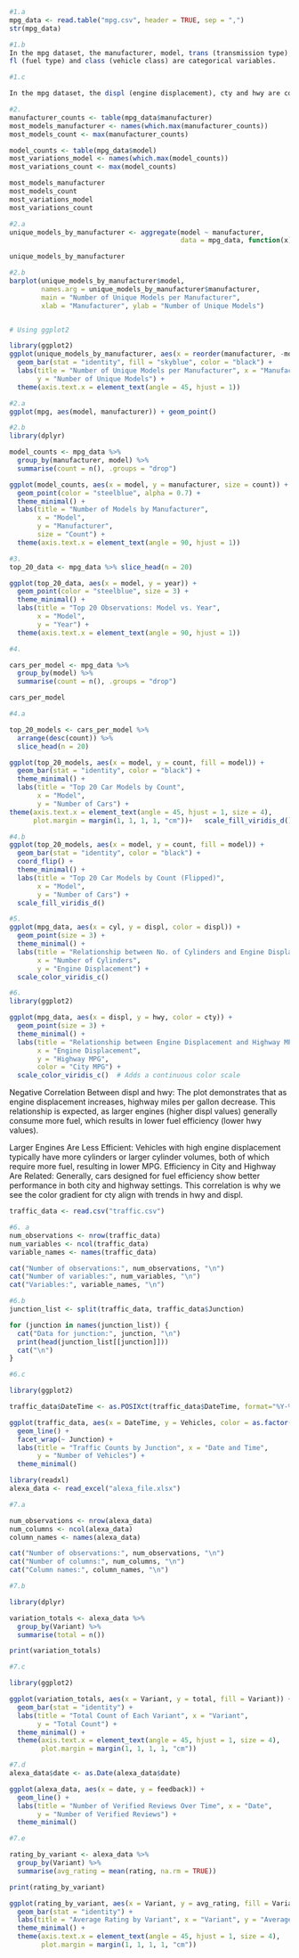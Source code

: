 ```r
#1.a
mpg_data <- read.table("mpg.csv", header = TRUE, sep = ",")
str(mpg_data)
```
```r
#1.b 
In the mpg dataset, the manufacturer, model, trans (transmission type), drv (drive type),
fl (fuel type) and class (vehicle class) are categorical variables.

```
```r
#1.c

In the mpg dataset, the displ (engine displacement), cty and hwy are continuous variables.
```
```r
#2.
manufacturer_counts <- table(mpg_data$manufacturer)
most_models_manufacturer <- names(which.max(manufacturer_counts))
most_models_count <- max(manufacturer_counts)

model_counts <- table(mpg_data$model)
most_variations_model <- names(which.max(model_counts))
most_variations_count <- max(model_counts)

most_models_manufacturer
most_models_count
most_variations_model
most_variations_count
```
```r
#2.a
unique_models_by_manufacturer <- aggregate(model ~ manufacturer, 
                                           data = mpg_data, function(x) length(unique(x)))

unique_models_by_manufacturer
```
```r
#2.b
barplot(unique_models_by_manufacturer$model,
        names.arg = unique_models_by_manufacturer$manufacturer, 
        main = "Number of Unique Models per Manufacturer", 
        xlab = "Manufacturer", ylab = "Number of Unique Models")


# Using ggplot2

library(ggplot2)
ggplot(unique_models_by_manufacturer, aes(x = reorder(manufacturer, -model), y = model)) +
  geom_bar(stat = "identity", fill = "skyblue", color = "black") +
  labs(title = "Number of Unique Models per Manufacturer", x = "Manufacturer",
       y = "Number of Unique Models") +
  theme(axis.text.x = element_text(angle = 45, hjust = 1))
```
```r
#2.a
ggplot(mpg, aes(model, manufacturer)) + geom_point()
```

```r
#2.b 
library(dplyr)

model_counts <- mpg_data %>%
  group_by(manufacturer, model) %>%
  summarise(count = n(), .groups = "drop")

ggplot(model_counts, aes(x = model, y = manufacturer, size = count)) +
  geom_point(color = "steelblue", alpha = 0.7) +
  theme_minimal() +
  labs(title = "Number of Models by Manufacturer",
       x = "Model",
       y = "Manufacturer",
       size = "Count") +
  theme(axis.text.x = element_text(angle = 90, hjust = 1))
```

```r
#3. 
top_20_data <- mpg_data %>% slice_head(n = 20)

ggplot(top_20_data, aes(x = model, y = year)) +
  geom_point(color = "steelblue", size = 3) +
  theme_minimal() +
  labs(title = "Top 20 Observations: Model vs. Year",
       x = "Model",
       y = "Year") +
  theme(axis.text.x = element_text(angle = 90, hjust = 1))

```

```r
#4.

cars_per_model <- mpg_data %>%
  group_by(model) %>%
  summarise(count = n(), .groups = "drop")

cars_per_model
```

```r
#4.a

top_20_models <- cars_per_model %>%
  arrange(desc(count)) %>%
  slice_head(n = 20)

ggplot(top_20_models, aes(x = model, y = count, fill = model)) +
  geom_bar(stat = "identity", color = "black") +
  theme_minimal() +
  labs(title = "Top 20 Car Models by Count",
       x = "Model",
       y = "Number of Cars") +
theme(axis.text.x = element_text(angle = 45, hjust = 1, size = 4), 
      plot.margin = margin(1, 1, 1, 1, "cm"))+   scale_fill_viridis_d()  
```

```r
#4.b
ggplot(top_20_models, aes(x = model, y = count, fill = model)) +
  geom_bar(stat = "identity", color = "black") +
  coord_flip() +
  theme_minimal() +
  labs(title = "Top 20 Car Models by Count (Flipped)",
       x = "Model",
       y = "Number of Cars") +
  scale_fill_viridis_d()  
```

```r
#5. 
ggplot(mpg_data, aes(x = cyl, y = displ, color = displ)) +
  geom_point(size = 3) +
  theme_minimal() +
  labs(title = "Relationship between No. of Cylinders and Engine Displacement",
       x = "Number of Cylinders",
       y = "Engine Displacement") +
  scale_color_viridis_c()
```

```r
#6. 
library(ggplot2)

ggplot(mpg_data, aes(x = displ, y = hwy, color = cty)) +
  geom_point(size = 3) +
  theme_minimal() +
  labs(title = "Relationship between Engine Displacement and Highway MPG",
       x = "Engine Displacement",
       y = "Highway MPG",
       color = "City MPG") +
  scale_color_viridis_c()  # Adds a continuous color scale
```

Negative Correlation Between displ and hwy:
The plot demonstrates that as engine displacement increases, highway miles per gallon decrease. This
relationship is expected, as larger engines (higher displ values) generally consume more fuel, which
results in lower fuel efficiency (lower hwy values).

Larger Engines Are Less Efficient: Vehicles with high engine displacement typically have more cylinders 
or larger cylinder volumes, both of which require more fuel, resulting in lower MPG.
Efficiency in City and Highway Are Related: Generally, cars designed for fuel efficiency show better 
performance in both city and highway settings. This correlation is why we see the color gradient 
for cty align with trends in hwy and displ.

```r
traffic_data <- read.csv("traffic.csv")

#6. a
num_observations <- nrow(traffic_data)
num_variables <- ncol(traffic_data)
variable_names <- names(traffic_data)

cat("Number of observations:", num_observations, "\n")
cat("Number of variables:", num_variables, "\n")
cat("Variables:", variable_names, "\n")
```

```r
#6.b
junction_list <- split(traffic_data, traffic_data$Junction)

for (junction in names(junction_list)) {
  cat("Data for junction:", junction, "\n")
  print(head(junction_list[[junction]]))
  cat("\n")
}
```

```r
#6.c

library(ggplot2)

traffic_data$DateTime <- as.POSIXct(traffic_data$DateTime, format="%Y-%m-%d %H:%M:%S")

ggplot(traffic_data, aes(x = DateTime, y = Vehicles, color = as.factor(Junction))) +
  geom_line() +
  facet_wrap(~ Junction) +
  labs(title = "Traffic Counts by Junction", x = "Date and Time",
       y = "Number of Vehicles") +
  theme_minimal()

```

```r
library(readxl)
alexa_data <- read_excel("alexa_file.xlsx")

#7.a 

num_observations <- nrow(alexa_data)
num_columns <- ncol(alexa_data)
column_names <- names(alexa_data)

cat("Number of observations:", num_observations, "\n")
cat("Number of columns:", num_columns, "\n")
cat("Column names:", column_names, "\n")
```

```r
#7.b 

library(dplyr)

variation_totals <- alexa_data %>%
  group_by(Variant) %>%
  summarise(total = n())

print(variation_totals)
```

```r
#7.c

library(ggplot2)

ggplot(variation_totals, aes(x = Variant, y = total, fill = Variant)) +
  geom_bar(stat = "identity") +
  labs(title = "Total Count of Each Variant", x = "Variant", 
       y = "Total Count") +
  theme_minimal() +
  theme(axis.text.x = element_text(angle = 45, hjust = 1, size = 4),
        plot.margin = margin(1, 1, 1, 1, "cm"))
```

```r
#7.d
alexa_data$date <- as.Date(alexa_data$date)

ggplot(alexa_data, aes(x = date, y = feedback)) +
  geom_line() +
  labs(title = "Number of Verified Reviews Over Time", x = "Date", 
       y = "Number of Verified Reviews") +
  theme_minimal()
```

```r
#7.e

rating_by_variant <- alexa_data %>%
  group_by(Variant) %>%
  summarise(avg_rating = mean(rating, na.rm = TRUE))

print(rating_by_variant)

ggplot(rating_by_variant, aes(x = Variant, y = avg_rating, fill = Variant)) +
  geom_bar(stat = "identity") +
  labs(title = "Average Rating by Variant", x = "Variant", y = "Average Rating") +
  theme_minimal() +
  theme(axis.text.x = element_text(angle = 45, hjust = 1, size = 4), 
        plot.margin = margin(1, 1, 1, 1, "cm"))
```

